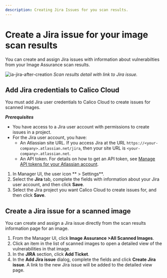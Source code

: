 ```yaml
---
description: Creating Jira Issues for you scan results.
---
```




# Create a Jira issue for your image scan results

You can create and assign Jira issues with information about vulnerabilties from your Image Assurance scan results.

![ia-jira-after-creation](/img/calico-cloud/ia-jira-after-creation.png)
*Scan results detail with link to Jira issue.*

## Add Jira credentials to Calico Cloud 

You must add Jira user credentials to Calico Cloud to create issues for scanned images.

***Prerequisites***

* You have access to a Jira user account with permissions to create issues in a project.
* For the Jira user account, you have:
  * An Atlassian site URL. If you access Jira at the URL `https://<your-company>.atlassian.net/jira`, then your site URL is `<your-company>.atlassian.net`.
  * An API token.
    For details on how to get an API token, see [Manage API tokens for your Atlassian account](https://support.atlassian.com/atlassian-account/docs/manage-api-tokens-for-your-atlassian-account/).

1. In Manager UI, the user icon <IconUser width="20"/>** > Settings**.
1. Select the **Jira** tab, complete the fields with information about your Jira user account, and then click **Save**.
1. Select the Jira project you want Calico Cloud to create issues for, and then click **Save**.

## Create a Jira issue for a scanned image

You can create and assign a Jira issue directly from the scan results information page for an image.

1. From the Manager UI, click **Image Assurance&nbsp;>All Scanned Images**.
1. Click an item in the list of scanned images to open a detailed view of the vulnerabilities in that image.
1. In the **JIRA** section, click **Add Ticket**.
1. In the **Add Jira issue** dialog, complete the fields and click **Create Jira issue**.
   A link to the new Jira issue will be added to the detailed view page.